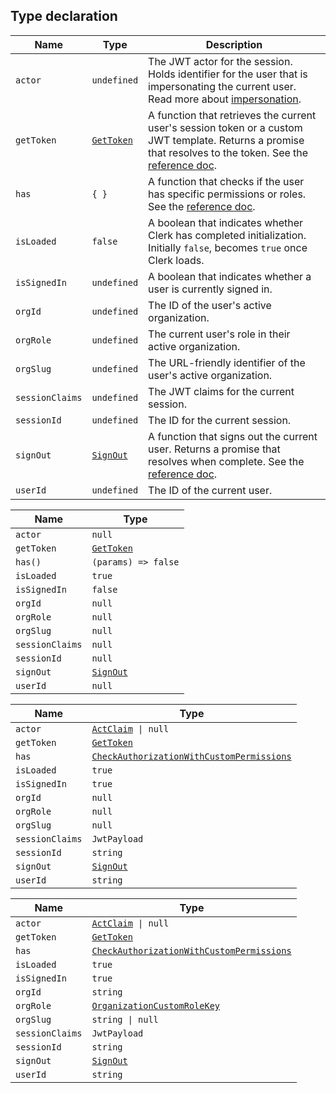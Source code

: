 ## Type declaration

| Name            | Type                        | Description                                                                                                                                                                                                |
| --------------- | --------------------------- | ---------------------------------------------------------------------------------------------------------------------------------------------------------------------------------------------------------- |
| `actor`         | `undefined`                 | The JWT actor for the session. Holds identifier for the user that is impersonating the current user. Read more about [impersonation](/docs/users/user-impersonation).                                      |
| `getToken`      | [`GetToken`](get-token.mdx) | A function that retrieves the current user's session token or a custom JWT template. Returns a promise that resolves to the token. See the [reference doc](/docs/references/javascript/session#get-token). |
| `has`           | <code>\{ \}</code>          | A function that checks if the user has specific permissions or roles. See the [reference doc](/docs/references/backend/types/auth-object#has).                                                             |
| `isLoaded`      | `false`                     | A boolean that indicates whether Clerk has completed initialization. Initially `false`, becomes `true` once Clerk loads.                                                                                   |
| `isSignedIn`    | `undefined`                 | A boolean that indicates whether a user is currently signed in.                                                                                                                                            |
| `orgId`         | `undefined`                 | The ID of the user's active organization.                                                                                                                                                                  |
| `orgRole`       | `undefined`                 | The current user's role in their active organization.                                                                                                                                                      |
| `orgSlug`       | `undefined`                 | The URL-friendly identifier of the user's active organization.                                                                                                                                             |
| `sessionClaims` | `undefined`                 | The JWT claims for the current session.                                                                                                                                                                    |
| `sessionId`     | `undefined`                 | The ID for the current session.                                                                                                                                                                            |
| `signOut`       | [`SignOut`](sign-out.mdx)   | A function that signs out the current user. Returns a promise that resolves when complete. See the [reference doc](/docs/references/javascript/clerk#sign-out).                                            |
| `userId`        | `undefined`                 | The ID of the current user.                                                                                                                                                                                |

| Name            | Type                           |
| --------------- | ------------------------------ |
| `actor`         | `null`                         |
| `getToken`      | [`GetToken`](get-token.mdx)    |
| `has()`         | <code>(params) => false</code> |
| `isLoaded`      | `true`                         |
| `isSignedIn`    | `false`                        |
| `orgId`         | `null`                         |
| `orgRole`       | `null`                         |
| `orgSlug`       | `null`                         |
| `sessionClaims` | `null`                         |
| `sessionId`     | `null`                         |
| `signOut`       | [`SignOut`](sign-out.mdx)      |
| `userId`        | `null`                         |

| Name            | Type                                                                                         |
| --------------- | -------------------------------------------------------------------------------------------- |
| `actor`         | <code>[ActClaim](act-claim.mdx) \| null</code>                                               |
| `getToken`      | [`GetToken`](get-token.mdx)                                                                  |
| `has`           | [`CheckAuthorizationWithCustomPermissions`](check-authorization-with-custom-permissions.mdx) |
| `isLoaded`      | `true`                                                                                       |
| `isSignedIn`    | `true`                                                                                       |
| `orgId`         | `null`                                                                                       |
| `orgRole`       | `null`                                                                                       |
| `orgSlug`       | `null`                                                                                       |
| `sessionClaims` | `JwtPayload`                                                                                 |
| `sessionId`     | `string`                                                                                     |
| `signOut`       | [`SignOut`](sign-out.mdx)                                                                    |
| `userId`        | `string`                                                                                     |

| Name            | Type                                                                                         |
| --------------- | -------------------------------------------------------------------------------------------- |
| `actor`         | <code>[ActClaim](act-claim.mdx) \| null</code>                                               |
| `getToken`      | [`GetToken`](get-token.mdx)                                                                  |
| `has`           | [`CheckAuthorizationWithCustomPermissions`](check-authorization-with-custom-permissions.mdx) |
| `isLoaded`      | `true`                                                                                       |
| `isSignedIn`    | `true`                                                                                       |
| `orgId`         | `string`                                                                                     |
| `orgRole`       | [`OrganizationCustomRoleKey`](organization-custom-role-key.mdx)                              |
| `orgSlug`       | <code>string \| null</code>                                                                  |
| `sessionClaims` | `JwtPayload`                                                                                 |
| `sessionId`     | `string`                                                                                     |
| `signOut`       | [`SignOut`](sign-out.mdx)                                                                    |
| `userId`        | `string`                                                                                     |
